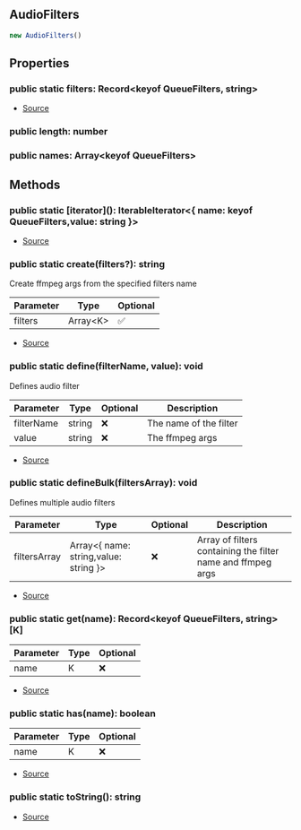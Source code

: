 ## AudioFilters


```typescript
new AudioFilters()
```


## Properties
### public static filters: Record\<keyof QueueFilters, string>
- [Source](https://github.com/Androz2091/discord-player/blob/72b264e/packages/discord-player/src/utils/AudioFilters.ts#L10)
### public length: number

### public names: Array\<keyof QueueFilters>


## Methods
### public static \[iterator](): IterableIterator\<\{ name: keyof QueueFilters,value: string }>
- [Source](https://github.com/Androz2091/discord-player/blob/72b264e/packages/discord-player/src/utils/AudioFilters.ts#L55)
### public static create(filters?): string
Create ffmpeg args from the specified filters name



| Parameter | Type | Optional |
| ----------- | ----------- | ----------- |
| filters | Array\<K> | ✅ |


- [Source](https://github.com/Androz2091/discord-player/blob/72b264e/packages/discord-player/src/utils/AudioFilters.ts#L79)
### public static define(filterName, value): void
Defines audio filter



| Parameter | Type | Optional | Description |
| ----------- | ----------- | ----------- | ----------- |
| filterName | string | ❌ | The name of the filter |
| value | string | ❌ | The ffmpeg args |


- [Source](https://github.com/Androz2091/discord-player/blob/72b264e/packages/discord-player/src/utils/AudioFilters.ts#L92)
### public static defineBulk(filtersArray): void
Defines multiple audio filters



| Parameter | Type | Optional | Description |
| ----------- | ----------- | ----------- | ----------- |
| filtersArray | Array\<\{ name: string,value: string }> | ❌ | Array of filters containing the filter name and ffmpeg args |


- [Source](https://github.com/Androz2091/discord-player/blob/72b264e/packages/discord-player/src/utils/AudioFilters.ts#L100)
### public static get(name): Record\<keyof QueueFilters, string>\[K]
| Parameter | Type | Optional |
| ----------- | ----------- | ----------- |
| name | K | ❌ |


- [Source](https://github.com/Androz2091/discord-player/blob/72b264e/packages/discord-player/src/utils/AudioFilters.ts#L47)
### public static has(name): boolean
| Parameter | Type | Optional |
| ----------- | ----------- | ----------- |
| name | K | ❌ |


- [Source](https://github.com/Androz2091/discord-player/blob/72b264e/packages/discord-player/src/utils/AudioFilters.ts#L51)
### public static toString(): string
- [Source](https://github.com/Androz2091/discord-player/blob/72b264e/packages/discord-player/src/utils/AudioFilters.ts#L70)